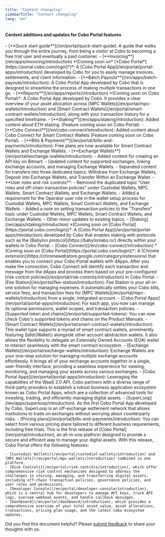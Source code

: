 ```yaml
---
title: "Content changelog"
sidebarTitle: "Content changelog"
lang: "en"
---
```


#### Content additions and updates for Cobo Portal features

<Steps>
    <Step title="September 10, 2024" icon="star">
    - [**Quick start guide**](/en/portal/quick-start-guide): A guide that walks you through the entire journey, from being a visitor at Cobo to becoming a free trial user and eventually a paid customer.
    - [**Invoicing**](/en/apps/invoicing/introduction) *(Coming soon on* [*Cobo Portal*](https://portal.cobo.com/login)*)*: A [Cobo Portal App](/en/portal/portal-apps/introduction) developed by Cobo for you to easily manage invoices, settlements, and client information.
    - [**Batch Payouts**](/en/apps/batch-payouts/introduction): A Cobo Portal App developed by Cobo that is designed to streamline the process of making multiple transactions in one go.
    - [**Reports**](/en/apps/reports/introduction) *(Coming soon on Cobo Portal)*: A Cobo Portal App developed by Cobo. It provides a clear overview of your asset allocation across [MPC Wallets](/en/portal/mpc-wallets/introduction) and [Smart Contract Wallets](/en/portal/smart-contract-wallets/introduction), along with your transaction history for a specified timeframe.
    - [**Staking**](/en/apps/staking/introduction): Added content about ETH staking. (Feature coming soon on Cobo Portal).
    - [**Cobo Connect**](/en/cobo-connect/introduction): Added content about Cobo Connect for Smart Contract Wallets (Feature coming soon on Cobo Portal).
    - [**Bills & Payments**](/en/portal/bills-and-payments/introduction): Free plans are now available for Smart Contract Wallets and Exchange Wallets.
    - [**Exchange Wallets**](/en/portal/exchange-wallets/introduction):
      - Added content for creating an API key on Bitmart.
      - Updated content for supported exchanges, linking exchange accounts, and managing Exchange Wallets.
      - Separated content for transfers into three dedicated topics: Withdraw from Exchange Wallets, Deposit into Exchange Wallets, and Transfer Within an Exchange Wallet.
    - **User roles and risk controls**:
      - Removed the duplicated topic "User roles and off-chain transaction policies" under Custodial Wallets, MPC Wallets, Smart Contract Wallets, and Exchange Wallets.
      - Added a requirement for the Operator user role in the wallet setup process for Custodial Wallets, MPC Wallets, Smart Contract Wallets, and Exchange Wallets.
      - Added a note on setting transaction policies to the "Transfers" topic under Custodial Wallets, MPC Wallets, Smart Contract Wallets, and Exchange Wallets.
    - Other minor updates to existing topics.
  </Step>
  <Step title="August 9, 2024" icon="star">
    - [Staking](/en/apps/staking/introduction) *(Coming soon on [Cobo Portal](https://portal.cobo.com/login))*: A [Cobo Portal App](/en/portal/portal-apps/introduction) developed by Cobo that enables staking with protocols such as the [Babylon protocol](https://babylonlabs.io/) directly within your wallets in Cobo Portal.
    - [Cobo Connect](/en/cobo-connect/introduction) *(Coming soon on [Cobo Portal](https://portal.cobo.com/login))*: A [Chrome extension](https://chromewebstore.google.com/category/extensions) that enables you to connect your Cobo Portal wallets with dApps. After you make the connection, Cobo Connect will identify each transaction and message from the dApps and process them based on your pre-configured [risk control policies](/en/portal/risk-controls/introduction) in Cobo Portal.
    - [Fee Station](/en/portal/fee-station/introduction): Fee Station is your all-in-one solution for managing expenses. It automatically settles your Cobo bills, service fees, and transaction fees for [MPC Wallets](/en/portal/mpc-wallets/introduction) from a single, integrated account.
    - [Cobo Portal Apps](/en/portal/portal-apps/introduction): For each app, you now can manage its optional permissions, wallet scopes, and transaction policies.
    - [Supported token and chains](/en/portal/supported-tokens): You can now check Cobo's supported tokens and chains on the Product Manuals.
  </Step>
  <Step title="July 17, 2024" icon="star">
    - [Smart Contract Wallets](/en/portal/smart-contract-wallets/introduction): This wallet type supports a myriad of smart contract wallets, prominently featuring Safe\{Wallet\} alongside other account abstraction wallets. It also allows the flexibility to delegate an Externally Owned Accounts (EOA) wallet to interact seamlessly with the smart contract ecosystem.
    - [Exchange Wallets](/en/portal/exchange-wallets/introduction): Exchange Wallets are your one-stop solution for managing multiple exchange accounts effortlessly. It brings all of your exchange accounts together in a single, user-friendly interface, providing a seamless experience for viewing, monitoring, and managing your assets across various exchanges.
    - [Cobo Portal Apps](/en/portal/portal-apps/introduction): Leveraging the capabilities of the WaaS 2.0 API, Cobo partners with a diverse range of third-party providers to establish a robust business application ecosystem known as Cobo Portal Apps, which are a collection of advanced tools for investing, trading, and efficiently managing digital assets.
    - [SuperLoop](/en/apps/superloop/introduction): As the first Cobo Portal App developed by Cobo, SuperLoop is an off-exchange settlement network that allows institutions to trade on exchanges without worrying about counterparty risks.
    - [Pricing plans](/en/portal/bills-and-payments/introduction): You can select from various pricing plans tailored to different business requirements, including free trials.
  </Step>
  <Step title="June 10, 2024" icon="star">
    This is the first release of [Cobo Portal](/en/portal/introduction), an all-in-one platform designed to provide a secure and efficient way to manage your digital assets. With this release, Cobo Portal offers the following features:

    - [Custodial Wallets](/en/portal/custodial-wallets/introduction) and [MPC Wallets](/en/portal/mpc-wallets/introduction) combined in one platform.
    - [Risk Controls](/en/portal/risk-controls/introduction), which offer comprehensive risk control mechanisms designed to address the challenges in storing, managing, and transferring digital assets, including off-chain transaction policies, governance policies, and user roles and permissions.
    - [Developer Console](/en/portal/developer-console/introduction), which is a central hub for developers to manage API keys, track API logs, oversee webhook events, and handle callback messages.
    - [Dashboard](/en/portal/dashboard/introduction), which provides a comprehensive overview of your total asset value, asset allocations, transactions, pricing plan usage, and the latest Cobo ecosystem updates.
  </Step>
</Steps>


<Tip>Did you find this document helpful? Please [submit feedback](https://forms.zohopublic.com/cobo/form/DocumentFeedbackForm/formperma/QvLOhxJv1_JMsJ-1dleZ8Itb_7rzN-LtgvsDdxosoVI?referrername=manuals) to share your thoughts with us.</Tip>
